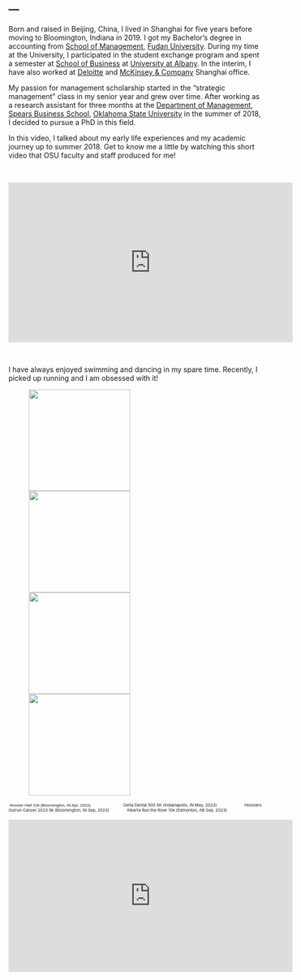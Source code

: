 ---
---

<link rel="stylesheet" href="https://use.fontawesome.com/releases/v5.0.8/css/solid.css" integrity="sha384-v2Tw72dyUXeU3y4aM2Y0tBJQkGfplr39mxZqlTBDUZAb9BGoC40+rdFCG0m10lXk" crossorigin="anonymous">


<p style="color:#778899; font-size: 13pt; font-family:'Arial'">
Born and raised in Beijing, China, I lived in Shanghai for five years before moving to Bloomington, Indiana in 2019. I got my Bachelor's degree in accounting from [School of Management](https://www.fdsm.fudan.edu.cn/en/), [Fudan University](https://www.fudan.edu.cn/en/). During my time at the University, I participated in the student exchange program and spent a semester at [School of Business](https://www.albany.edu/business) at [University at Albany](https://www.albany.edu/).
In the interim, I have also worked at [Deloitte](https://www2.deloitte.com/cn/en/footerlinks/office-locator/offices-china/shanghai.html) and [McKinsey & Company](https://www.mckinsey.com/locations/mckinsey-client-capabilities-network/shanghai#:~:text=168%20Hubin%20Road,%2B86%20(21)%206386%202000) Shanghai office.

My passion for management scholarship started in the "strategic management" class in my senior year and grew over time. After working as a research assistant for three months at the [Department of Management](https://business.okstate.edu/departments_programs/management/index.html), [Spears Business School](https://business.okstate.edu/), [Oklahoma State University](https://business.okstate.edu/) in the summer of 2018, I decided to pursue a PhD in this field. 

In this video, I talked about my early life experiences and my academic journey up to summer 2018. Get to know me a little by watching this short video that OSU faculty and staff produced for me!</p>
&nbsp;

<iframe width="560" height="315" src="https://www.youtube.com/embed/4hpoNYa2s5g" title="YouTube video player" frameborder="0" allow="accelerometer; autoplay; clipboard-write; encrypted-media; gyroscope; picture-in-picture" allowfullscreen></iframe>

&nbsp;
&nbsp;
&nbsp;

<p tyle="color:#778899; font-size: 13pt; font-family:'Arial'">
I have always enjoyed swimming and dancing in my spare time. Recently, I picked up running and I am obsessed with it!</p>

<figure>
    <img src='images/HoosierHalf23.jpeg' style="width:200px; height:200px; margin-right: 30px" />
    <img src='images/IndyMini23.jpeg' style="width:200px; height:200px; margin-right: 30px " />
    <img src='images/HoosiersOutrunCancer23.jpeg' style="width:200px; height:200px; margin-right: 30px" />
    <img src='images/Edmonton23.jpeg' style="width:200px; height:200px" />
</figure>


<span style="margin-left:2px;font-size: 6pt; font-family:'Arial'">Hoosier Half 10k (Bloomington, IN Apr, 2023)</span><span style="margin-left:65px;font-size: 6pt">Delta Dental 500 5K (Indianapolis, IN May, 2023)</span><span style="margin-left:55px;font-size: 6pt">Hoosiers Outrun Cancer 2023 5k (Bloomington, IN Sep, 2023)</span><span style="margin-left:35px;font-size: 6pt">Alberta Run the River 10k (Edmonton, AB Sep, 2023)</span>

<iframe height='300' width='560' frameborder='0' allowtransparency='true' scrolling='no' src='https://www.strava.com/athletes/109393004/activity-summary/a752bee7ddeda1f3d54b07fc7e2a6920a3851fd2'></iframe>
